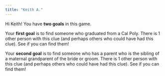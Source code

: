 ```yaml
---
title: "Keith A."
---
```


Hi Keith! You have **two goals** in this game.

Your **first goal** is to find someone who graduated from a Cal Poly. There is 1 other person with this clue (and perhaps others who could have had this clue). See if you can find them!

Your **second goal** is to find someone who has a parent who is the sibling of a maternal grandparent of the bride or groom. There is 1 other person with this clue (and perhaps others who could have had this clue). See if you can find them!
